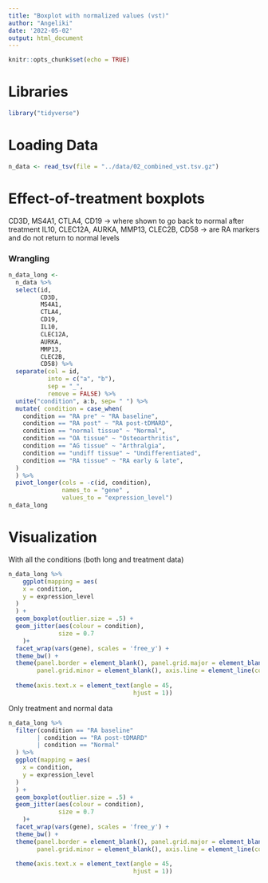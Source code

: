 ```yaml
---
title: "Boxplot with normalized values (vst)"
author: "Angeliki"
date: '2022-05-02'
output: html_document
---
```


```r
knitr::opts_chunk$set(echo = TRUE)
```

# Libraries

```r
library("tidyverse")
```

# Loading Data

```r
n_data <- read_tsv(file = "../data/02_combined_vst.tsv.gz")
```
# Effect-of-treatment boxplots

CD3D, MS4A1, CTLA4, CD19 -> where shown to go back to normal
after treatment
IL10, CLEC12A, AURKA, MMP13, CLEC2B, CD58 -> are RA markers
and do not return to normal levels

### Wrangling 

```r
n_data_long <-
  n_data %>% 
  select(id,
         CD3D,
         MS4A1,
         CTLA4,
         CD19,
         IL10,
         CLEC12A,
         AURKA,
         MMP13,
         CLEC2B,
         CD58) %>%
  separate(col = id, 
           into = c("a", "b"),
           sep = "_",
           remove = FALSE) %>% 
  unite("condition", a:b, sep= " ") %>% 
  mutate( condition = case_when(
    condition == "RA pre" ~ "RA baseline",
    condition == "RA post" ~ "RA post-tDMARD",
    condition == "normal tissue" ~ "Normal",
    condition == "OA tissue" ~ "Osteoarthritis",
    condition == "AG tissue" ~ "Arthralgia",
    condition == "undiff tissue" ~ "Undifferentiated",
    condition == "RA tissue" ~ "RA early & late",
  )
  ) %>% 
  pivot_longer(cols = -c(id, condition),
               names_to = "gene" , 
               values_to = "expression_level")
n_data_long
```

# Visualization

With all the conditions (both long and treatment data)
```r
n_data_long %>% 
    ggplot(mapping = aes(
    x = condition,
    y = expression_level
  )
  ) +
  geom_boxplot(outlier.size = .5) +
  geom_jitter(aes(colour = condition),
              size = 0.7
    )+
  facet_wrap(vars(gene), scales = 'free_y') +
  theme_bw() +
  theme(panel.border = element_blank(), panel.grid.major = element_blank(),
        panel.grid.minor = element_blank(), axis.line = element_line(colour = "black"))+
   
  theme(axis.text.x = element_text(angle = 45,
                                   hjust = 1)) 
```

Only treatment and normal data

```r
n_data_long %>% 
  filter(condition == "RA baseline" 
        | condition == "RA post-tDMARD"
        | condition == "Normal"
  ) %>% 
  ggplot(mapping = aes(
    x = condition,
    y = expression_level
  )
  ) +
  geom_boxplot(outlier.size = .5) +
  geom_jitter(aes(colour = condition),
              size = 0.7
    )+
  facet_wrap(vars(gene), scales = 'free_y') +
  theme_bw() +
  theme(panel.border = element_blank(), panel.grid.major = element_blank(),
        panel.grid.minor = element_blank(), axis.line = element_line(colour = "black"))+
   
  theme(axis.text.x = element_text(angle = 45,
                                   hjust = 1))

```

